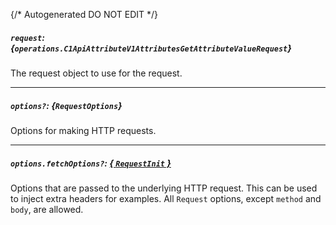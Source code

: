 {/* Autogenerated DO NOT EDIT  */}

##### `request`: *{`operations.C1ApiAttributeV1AttributesGetAttributeValueRequest`}*
The request object to use for the request.
<Collapsible openLabel={Labels.showProperties} closeLabel={Labels.hideProperties}>
    <C1ApiAttributeV1AttributesGetAttributeValueRequest/>
</Collapsible>

---
##### `options?`: *{`RequestOptions`}*
Options for making HTTP requests.

---
##### `options.fetchOptions?`: [*{ `RequestInit` }*](https://developer.mozilla.org/en-US/docs/Web/API/Request/Request#options)
Options that are passed to the underlying HTTP request. This can be used to inject extra headers for examples. All `Request` options, except `method` and `body`, are allowed.


